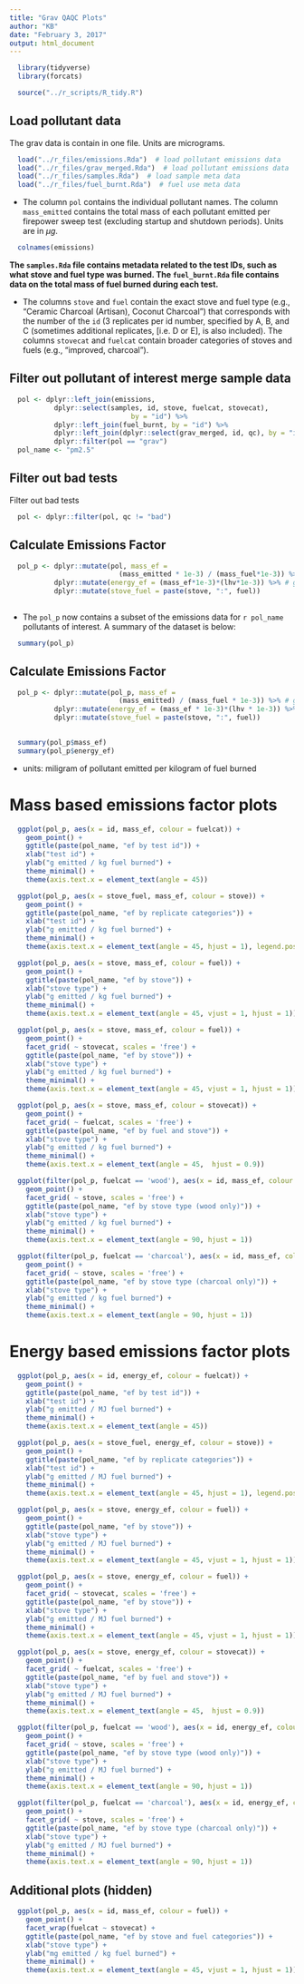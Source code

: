 ```yaml
---
title: "Grav QAQC Plots"
author: "KB"
date: "February 3, 2017"
output: html_document
---
```


```r
  library(tidyverse)
  library(forcats)
```

```r
  source("../r_scripts/R_tidy.R")
```

## Load pollutant data

The grav data is contain in one file. Units are micrograms. 

```r
  load("../r_files/emissions.Rda")  # load pollutant emissions data
  load("../r_files/grav_merged.Rda")  # load pollutant emissions data
  load("../r_files/samples.Rda")  # load sample meta data
  load("../r_files/fuel_burnt.Rda")  # fuel use meta data
```

* The column `pol` contains the individual pollutant names. The column `mass_emitted` contains the total mass of each pollutant emitted per firepower sweep test (excluding startup and shutdown periods). Units are in $\mu g$.

```r
  colnames(emissions)
```

**The `samples.Rda` file contains metadata related to the test IDs, such as what stove and fuel type was burned. The `fuel_burnt.Rda` file contains data on the total mass of fuel burned during each test.**

* The columns `stove` and `fuel` contain the exact stove and fuel type (e.g., "Ceramic Charcoal (Artisan), Coconut Charcoal") that corresponds with the number of the `id` (3 replicates per id number, specified by A, B, and C (sometimes additional replicates, [i.e. D or E], is also included). The columns `stovecat` and `fuelcat` contain broader categories of stoves and fuels (e.g., "improved, charcoal").

## Filter out pollutant of interest merge sample data

```r
  pol <- dplyr::left_join(emissions, 
           dplyr::select(samples, id, stove, fuelcat, stovecat),
                              by = "id") %>%
           dplyr::left_join(fuel_burnt, by = "id") %>% 
           dplyr::left_join(dplyr::select(grav_merged, id, qc), by = "id") %>%
           dplyr::filter(pol == "grav")
  pol_name <- "pm2.5"
```

## Filter out bad tests

Filter out bad tests

```r
  pol <- dplyr::filter(pol, qc != "bad")
```

## Calculate Emissions Factor

```r
  pol_p <- dplyr::mutate(pol, mass_ef = 
                           (mass_emitted * 1e-3) / (mass_fuel*1e-3)) %>% # mg/kg
           dplyr::mutate(energy_ef = (mass_ef*1e-3)*(lhv*1e-3)) %>% # g/MJ
           dplyr::mutate(stove_fuel = paste(stove, ":", fuel))
           
```

* The `pol_p` now contains a subset of the emissions data for `r pol_name` pollutants of interest. A summary of the dataset is below:  

```r
  summary(pol_p)
```

## Calculate Emissions Factor

```r
  pol_p <- dplyr::mutate(pol_p, mass_ef = 
                           (mass_emitted) / (mass_fuel * 1e-3)) %>% # g/kg
           dplyr::mutate(energy_ef = (mass_ef * 1e-3)*(lhv * 1e-3)) %>% # g/MJ
           dplyr::mutate(stove_fuel = paste(stove, ":", fuel))
           
```

```r
  summary(pol_p$mass_ef)
  summary(pol_p$energy_ef)
```

* units: miligram of pollutant emitted per kilogram of fuel burned 

# Mass based emissions factor plots 

```r
  ggplot(pol_p, aes(x = id, mass_ef, colour = fuelcat)) +
    geom_point() +
    ggtitle(paste(pol_name, "ef by test id")) +
    xlab("test id") +
    ylab("g emitted / kg fuel burned") +
    theme_minimal() +
    theme(axis.text.x = element_text(angle = 45))
```

```r
  ggplot(pol_p, aes(x = stove_fuel, mass_ef, colour = stove)) +
    geom_point() +
    ggtitle(paste(pol_name, "ef by replicate categories")) +
    xlab("test id") +
    ylab("g emitted / kg fuel burned") +
    theme_minimal() +
    theme(axis.text.x = element_text(angle = 45, hjust = 1), legend.position = "none")
```

```r
  ggplot(pol_p, aes(x = stove, mass_ef, colour = fuel)) +
    geom_point() +
    ggtitle(paste(pol_name, "ef by stove")) +
    xlab("stove type") +
    ylab("g emitted / kg fuel burned") +
    theme_minimal() +
    theme(axis.text.x = element_text(angle = 45, vjust = 1, hjust = 1))
```

```r
  ggplot(pol_p, aes(x = stove, mass_ef, colour = fuel)) +
    geom_point() +
    facet_grid( ~ stovecat, scales = 'free') +
    ggtitle(paste(pol_name, "ef by stove")) +
    xlab("stove type") +
    ylab("g emitted / kg fuel burned") +
    theme_minimal() +
    theme(axis.text.x = element_text(angle = 45, vjust = 1, hjust = 1))
```

```r
  ggplot(pol_p, aes(x = stove, mass_ef, colour = stovecat)) +
    geom_point() +
    facet_grid( ~ fuelcat, scales = 'free') +
    ggtitle(paste(pol_name, "ef by fuel and stove")) +
    xlab("stove type") +
    ylab("g emitted / kg fuel burned") +
    theme_minimal() +
    theme(axis.text.x = element_text(angle = 45,  hjust = 0.9))
```

```r
  ggplot(filter(pol_p, fuelcat == 'wood'), aes(x = id, mass_ef, colour = fuel)) +
    geom_point() +
    facet_grid( ~ stove, scales = 'free') +
    ggtitle(paste(pol_name, "ef by stove type (wood only)")) +
    xlab("stove type") +
    ylab("g emitted / kg fuel burned") +
    theme_minimal() +
    theme(axis.text.x = element_text(angle = 90, hjust = 1))
```

```r
  ggplot(filter(pol_p, fuelcat == 'charcoal'), aes(x = id, mass_ef, colour = fuel)) +
    geom_point() +
    facet_grid( ~ stove, scales = 'free') +
    ggtitle(paste(pol_name, "ef by stove type (charcoal only)")) +
    xlab("stove type") +
    ylab("g emitted / kg fuel burned") +
    theme_minimal() +
    theme(axis.text.x = element_text(angle = 90, hjust = 1))
```

# Energy based emissions factor plots 

```r
  ggplot(pol_p, aes(x = id, energy_ef, colour = fuelcat)) +
    geom_point() +
    ggtitle(paste(pol_name, "ef by test id")) +
    xlab("test id") +
    ylab("g emitted / MJ fuel burned") +
    theme_minimal() +
    theme(axis.text.x = element_text(angle = 45))
```

```r
  ggplot(pol_p, aes(x = stove_fuel, energy_ef, colour = stove)) +
    geom_point() +
    ggtitle(paste(pol_name, "ef by replicate categories")) +
    xlab("test id") +
    ylab("g emitted / MJ fuel burned") +
    theme_minimal() +
    theme(axis.text.x = element_text(angle = 45, hjust = 1), legend.position = "none")
```

```r
  ggplot(pol_p, aes(x = stove, energy_ef, colour = fuel)) +
    geom_point() +
    ggtitle(paste(pol_name, "ef by stove")) +
    xlab("stove type") +
    ylab("g emitted / MJ fuel burned") +
    theme_minimal() +
    theme(axis.text.x = element_text(angle = 45, vjust = 1, hjust = 1))
```

```r
  ggplot(pol_p, aes(x = stove, energy_ef, colour = fuel)) +
    geom_point() +
    facet_grid( ~ stovecat, scales = 'free') +
    ggtitle(paste(pol_name, "ef by stove")) +
    xlab("stove type") +
    ylab("g emitted / MJ fuel burned") +
    theme_minimal() +
    theme(axis.text.x = element_text(angle = 45, vjust = 1, hjust = 1))
```

```r
  ggplot(pol_p, aes(x = stove, energy_ef, colour = stovecat)) +
    geom_point() +
    facet_grid( ~ fuelcat, scales = 'free') +
    ggtitle(paste(pol_name, "ef by fuel and stove")) +
    xlab("stove type") +
    ylab("g emitted / MJ fuel burned") +
    theme_minimal() +
    theme(axis.text.x = element_text(angle = 45,  hjust = 0.9))
```

```r
  ggplot(filter(pol_p, fuelcat == 'wood'), aes(x = id, energy_ef, colour = fuel)) +
    geom_point() +
    facet_grid( ~ stove, scales = 'free') +
    ggtitle(paste(pol_name, "ef by stove type (wood only)")) +
    xlab("stove type") +
    ylab("g emitted / MJ fuel burned") +
    theme_minimal() +
    theme(axis.text.x = element_text(angle = 90, hjust = 1))
```

```r
  ggplot(filter(pol_p, fuelcat == 'charcoal'), aes(x = id, energy_ef, colour = fuel)) +
    geom_point() +
    facet_grid( ~ stove, scales = 'free') +
    ggtitle(paste(pol_name, "ef by stove type (charcoal only)")) +
    xlab("stove type") +
    ylab("g emitted / MJ fuel burned") +
    theme_minimal() +
    theme(axis.text.x = element_text(angle = 90, hjust = 1))
```

## Additional plots (hidden)

```r
  ggplot(pol_p, aes(x = id, mass_ef, colour = fuel)) +
    geom_point() +
    facet_wrap(fuelcat ~ stovecat) +
    ggtitle(paste(pol_name, "ef by stove and fuel categories")) +
    xlab("stove type") +
    ylab("mg emitted / kg fuel burned") +
    theme_minimal() +
    theme(axis.text.x = element_text(angle = 45, vjust = 1, hjust = 1))
```

